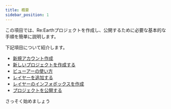 ```yaml
---
title: 概要
sidebar_position: 1
---
```


この項目では、Re:Earthプロジェクトを作成し、公開するために必要な基本的な手順を簡単に説明します。

下記項目について紹介します。

- [新規アカウント作成](/user-manual/getting-started/making-your-first-project/start-a-new-account)
- [新しいプロジェクトを作成する](/user-manual/getting-started/making-your-first-project/creating-a-new-project)
- [ビューアーの使い方](/user-manual/getting-started/making-your-first-project/interacting-with-viewer)
- [レイヤーを追加する](/user-manual/getting-started/making-your-first-project/adding-layers)
- [レイヤーのインフォボックスを作成](/user-manual/getting-started/making-your-first-project/creating-a-infobox-for-layer)
- [プロジェクトを公開する](/user-manual/getting-started/making-your-first-project/publishing-project)

さっそく始めましょう
